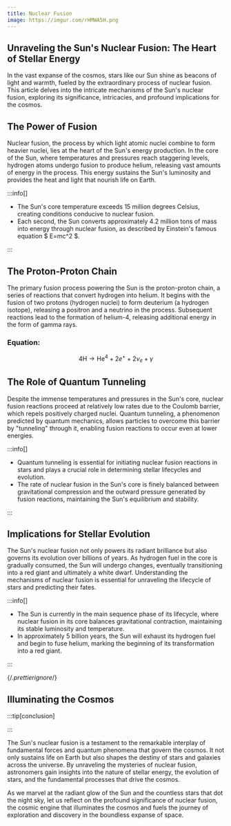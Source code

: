 ```yaml
---
title: Nuclear Fusion
image: https://imgur.com/rHMWA5H.png
---
```




## Unraveling the Sun's Nuclear Fusion: The Heart of Stellar Energy

In the vast expanse of the cosmos, stars like our Sun shine as beacons of light and warmth, fueled by the extraordinary process of nuclear fusion. This article delves into the intricate mechanisms of the Sun's nuclear fusion, exploring its significance, intricacies, and profound implications for the cosmos.

## The Power of Fusion

Nuclear fusion, the process by which light atomic nuclei combine to form heavier nuclei, lies at the heart of the Sun's energy production. In the core of the Sun, where temperatures and pressures reach staggering levels, hydrogen atoms undergo fusion to produce helium, releasing vast amounts of energy in the process. This energy sustains the Sun's luminosity and provides the heat and light that nourish life on Earth.


<Admonition type="tip" icon="💡" title="Did you know...">

</Admonition>

:::info[]

- The Sun's core temperature exceeds 15 million degrees Celsius, creating conditions conducive to nuclear fusion.
- Each second, the Sun converts approximately 4.2 million tons of mass into energy through nuclear fusion, as described by Einstein's famous equation $ E=mc^2 $.

:::


## The Proton-Proton Chain

The primary fusion process powering the Sun is the proton-proton chain, a series of reactions that convert hydrogen into helium. It begins with the fusion of two protons (hydrogen nuclei) to form deuterium (a hydrogen isotope), releasing a positron and a neutrino in the process. Subsequent reactions lead to the formation of helium-4, releasing additional energy in the form of gamma rays.

### Equation:

$$
4 \text{H} \rightarrow \text{He}^4 + 2 e^+ + 2 \nu_e + \gamma
$$

## The Role of Quantum Tunneling

Despite the immense temperatures and pressures in the Sun's core, nuclear fusion reactions proceed at relatively low rates due to the Coulomb barrier, which repels positively charged nuclei. Quantum tunneling, a phenomenon predicted by quantum mechanics, allows particles to overcome this barrier by "tunneling" through it, enabling fusion reactions to occur even at lower energies.


<Admonition type="tip" icon="💡" title="Did you know...">

</Admonition>


:::info[]

- Quantum tunneling is essential for initiating nuclear fusion reactions in stars and plays a crucial role in determining stellar lifecycles and evolution.
- The rate of nuclear fusion in the Sun's core is finely balanced between gravitational compression and the outward pressure generated by fusion reactions, maintaining the Sun's equilibrium and stability.

:::

## Implications for Stellar Evolution

The Sun's nuclear fusion not only powers its radiant brilliance but also governs its evolution over billions of years. As hydrogen fuel in the core is gradually consumed, the Sun will undergo changes, eventually transitioning into a red giant and ultimately a white dwarf. Understanding the mechanisms of nuclear fusion is essential for unraveling the lifecycle of stars and predicting their fates.

<Admonition type="tip" icon="💡" title="Did you know...">

</Admonition>


:::info[]

- The Sun is currently in the main sequence phase of its lifecycle, where nuclear fusion in its core balances gravitational contraction, maintaining its stable luminosity and temperature.
- In approximately 5 billion years, the Sun will exhaust its hydrogen fuel and begin to fuse helium, marking the beginning of its transformation into a red giant.

:::

{/*.prettierignore*/}

## Illuminating the Cosmos

:::tip[conclusion]

:::

The Sun's nuclear fusion is a testament to the remarkable interplay of fundamental forces and quantum phenomena that govern the cosmos. It not only sustains life on Earth but also shapes the destiny of stars and galaxies across the universe. By unraveling the mysteries of nuclear fusion, astronomers gain insights into the nature of stellar energy, the evolution of stars, and the fundamental processes that drive the cosmos.

As we marvel at the radiant glow of the Sun and the countless stars that dot the night sky, let us reflect on the profound significance of nuclear fusion, the cosmic engine that illuminates the cosmos and fuels the journey of exploration and discovery in the boundless expanse of space.
